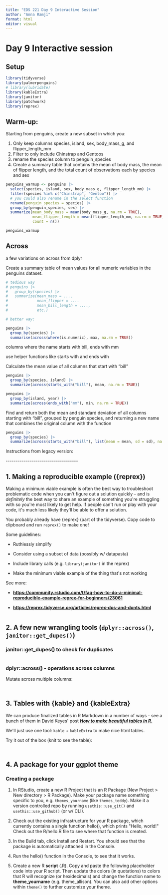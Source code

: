 ```yaml
---
title: "EDS 221 Day 9 Interactive Session"
author: "Anna Ramji"
format: html
editor: visual
---
```


# Day 9 Interactive session

## Setup

```r
library(tidyverse)
library(palmerpenguins)
# library(lubridate)
library(kableExtra)
library(janitor)
library(patchwork)
library(reprex)
```

## Warm-up:

Starting from penguins, create a new subset in which you:

1.  Only keep columns species, island, sex, body_mass_g, and flipper_length_mm
2.  Filter to only include Chinstrap and Gentoos
3.  rename the species column to penguin_species
4.  Create a summary table that contains the mean of body mass, the mean of flipper length, and the total count of observations each by species and sex

```r
penguins_warmup <- penguins |> 
  select(species, island, sex, body_mass_g, flipper_length_mm) |> 
  filter(species %in% c("Chinstrap", "Gentoo")) |> 
  # you could also rename in the select function
  rename(penguin_species = species) |> 
  group_by(penguin_species, sex) |> 
  summarize(mean_body_mass = mean(body_mass_g, na.rm = TRUE),
            mean_flipper_length = mean(flipper_length_mm, na.rm = TRUE),
            count = n())

penguins_warmup
```

## Across

a few variations on across from dplyr

Create a summary table of mean values for all numeric variables in the penguins dataset.

```r
# tedious way
# penguins |> 
#   group_by(species) |> 
#   summarize(mean_mass = ...,
#             mean_flipper = ....
#             mean_bill_length = ....,
#             etc.)

# better way:

penguins |> 
  group_by(species) |> 
  summarise(across(where(is.numeric), max, na.rm = TRUE))
```

columns where the name starts with bill, ends with mm

use helper functions like starts with and ends with

Calculate the mean value of all columns that start with "bill"

```r
penguins |> 
  group_by(species, island) |> 
  summarize(across(starts_with("bill"), mean, na.rm = TRUE))
```

```r

penguins |> 
  group_by(island, year) |> 
  summarize(across(ends_with("mm"), min, na.rm = TRUE))


```

Find and return both the mean and standard deviation of all columns starting with "bill", grouped by penguin species, and returning a new name that combines the original column with the function

```r
penguins |> 
  group_by(species) |> 
  summarize(across(starts_with("bill"), list(mean = mean, sd = sd), na.rm = TRUE, .names = "{.col}_{.fn}"))
```

Instructions from legacy version:

\-\-\-\-\-\-\-\-\-\-\-\-\-\-\-\-\-\-\-\-\-\-\-\-\-\-\-\-\-\-\-\-\-\-\--

## **1. Making a reproducible example ({reprex})**

Making a minimum viable example is often the best way to troubleshoot problematic code when you can\'t figure out a solution quickly -- and is *definitely* the best way to share an example of something you\'re struggling with so you\'re most likely to get help. If people can\'t run or play with your code, it\'s much less likely they\'ll be able to offer a solution.

You probably already have {reprex} (part of the tidyverse). Copy code to clipboard and run `reprex()` to make one!

Some guidelines:

-   Ruthlessly simplify

-   Consider using a subset of data (possibly w/ datapasta)

-   Include library calls (e.g. `library(janitor)` in the reprex)

-   Make the minimum viable example of the thing that\'s not working

See more:

-   [**https://community.rstudio.com/t/faq-how-to-do-a-minimal-reproducible-example-reprex-for-beginners/23061**](https://community.rstudio.com/t/faq-how-to-do-a-minimal-reproducible-example-reprex-for-beginners/23061)

-   [**https://reprex.tidyverse.org/articles/reprex-dos-and-donts.html**](https://reprex.tidyverse.org/articles/reprex-dos-and-donts.html)

```r

```

## **2. A few new wrangling tools (`dplyr::across()`, `janitor::get_dupes()`)**

### **janitor::get_dupes() to check for duplicates**

```r

```

### **dplyr::across() - operations across columns**

Mutate across multiple columns:

```r

```

```r

```

## **3. Tables with {kable} and {kableExtra}**

We can produce finalized tables in R Markdown in a number of ways - see a bunch of them in David Keyes\' post [***How to make beautiful tables in R.***](https://rfortherestofus.com/2019/11/how-to-make-beautiful-tables-in-r/)

We\'ll just use one tool: `kable` + `kableExtra` to make nice html tables.

Try it out of the box (knit to see the table):

```r

```

```r

```

## **4. A package for your ggplot theme**

### **Creating a package**

1.  In RStudio, create a new R Project that is an R Package (New Project \> New directory \> R Package). Make your package name something specific to you, e.g. `themes_yourname` (like `themes_teddy`). Make it a version controlled repo by running `usethis::use_git()` and `usethis::use_github()` (or w/ CLI).

2.  Check out the existing infrastructure for your R package, which currently contains a single function hello(), which prints \"Hello, world!\" Check out the R/hello.R file to see where that function is created.

3.  In the Build tab, click Install and Restart. You should see that the package is automatically attached in the Console.

4.  Run the hello() function in the Console, to see that it works.

5.  Create a new R **script** (.R). Copy and paste the following placeholder code into your R script. Then update the colors (in quotations) to colors that R will recognize (or hexidecimals) and change the function name to **theme_yourname** (e.g. theme_allison). You can also add other options within `theme()` to further customize your theme.
